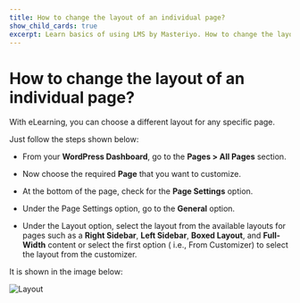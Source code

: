---
title: How to change the layout of an individual page?
show_child_cards: true
excerpt: Learn basics of using LMS by Masteriyo. How to change the layout of an individual page.
---

# How to change the layout of an individual page?

With eLearning, you can choose a different layout for any specific page.

Just follow the steps shown below:

- From your **WordPress Dashboard**, go to the **Pages > All Pages** section.

- Now choose the required **Page** that you want to customize.

- At the bottom of the page, check for the **Page Settings** option.

- Under the Page Settings option, go to the **General** option.

- Under the Layout option, select the layout from the available layouts for pages such as a **Right Sidebar**, **Left Sidebar**, **Boxed Layout**, and **Full-Width** content or select the first option ( i.e., From Customizer) to select the layout from the customizer.

It is shown in the image below:

![Layout](https://user-images.githubusercontent.com/109593521/183596719-9e52ccd6-2257-496d-a10e-1d5855eac916.png)
